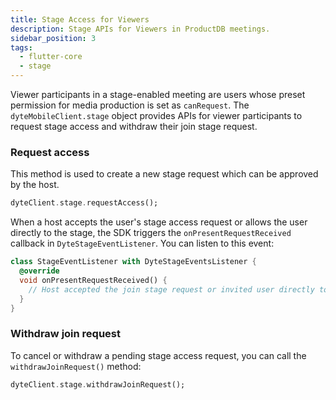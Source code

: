 ```yaml
---
title: Stage Access for Viewers
description: Stage APIs for Viewers in ProductDB meetings.
sidebar_position: 3
tags:
  - flutter-core
  - stage
---
```


Viewer participants in a stage-enabled meeting are users whose preset permission for media production is set as `canRequest`.
The `dyteMobileClient.stage` object provides APIs for viewer participants to request stage access and withdraw their join stage request.

### Request access

This method is used to create a new stage request which can be approved by the host.

```dart
dyteClient.stage.requestAccess();
```

When a host accepts the user's stage access request or allows the user directly to the stage, the SDK triggers the
`onPresentRequestReceived` callback in `DyteStageEventListener`. You can listen to this event:

```dart
class StageEventListener with DyteStageEventsListener {
  @override
  void onPresentRequestReceived() {
    // Host accepted the join stage request or invited user directly to stage
  }
}
```

### Withdraw join request

To cancel or withdraw a pending stage access request, you can call the `withdrawJoinRequest()` method:

```dart
dyteClient.stage.withdrawJoinRequest();
```
